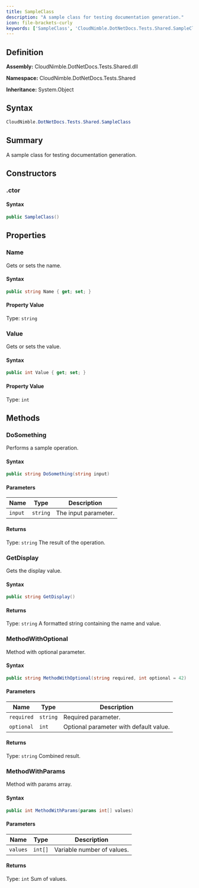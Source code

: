 ```yaml
---
title: SampleClass
description: "A sample class for testing documentation generation."
icon: file-brackets-curly
keywords: ['SampleClass', 'CloudNimble.DotNetDocs.Tests.Shared.SampleClass', 'CloudNimble.DotNetDocs.Tests.Shared', 'class', 'System.Object']
---
```


## Definition

**Assembly:** CloudNimble.DotNetDocs.Tests.Shared.dll

**Namespace:** CloudNimble.DotNetDocs.Tests.Shared

**Inheritance:** System.Object

## Syntax

```csharp
CloudNimble.DotNetDocs.Tests.Shared.SampleClass
```

## Summary

A sample class for testing documentation generation.

## Constructors

### .ctor

#### Syntax

```csharp
public SampleClass()
```

## Properties

### Name

Gets or sets the name.

#### Syntax

```csharp
public string Name { get; set; }
```

#### Property Value

Type: `string`

### Value

Gets or sets the value.

#### Syntax

```csharp
public int Value { get; set; }
```

#### Property Value

Type: `int`

## Methods

### DoSomething

Performs a sample operation.

#### Syntax

```csharp
public string DoSomething(string input)
```

#### Parameters

| Name | Type | Description |
|------|------|-------------|
| `input` | `string` | The input parameter. |

#### Returns

Type: `string`
The result of the operation.

### GetDisplay

Gets the display value.

#### Syntax

```csharp
public string GetDisplay()
```

#### Returns

Type: `string`
A formatted string containing the name and value.

### MethodWithOptional

Method with optional parameter.

#### Syntax

```csharp
public string MethodWithOptional(string required, int optional = 42)
```

#### Parameters

| Name | Type | Description |
|------|------|-------------|
| `required` | `string` | Required parameter. |
| `optional` | `int` | Optional parameter with default value. |

#### Returns

Type: `string`
Combined result.

### MethodWithParams

Method with params array.

#### Syntax

```csharp
public int MethodWithParams(params int[] values)
```

#### Parameters

| Name | Type | Description |
|------|------|-------------|
| `values` | `int[]` | Variable number of values. |

#### Returns

Type: `int`
Sum of values.

